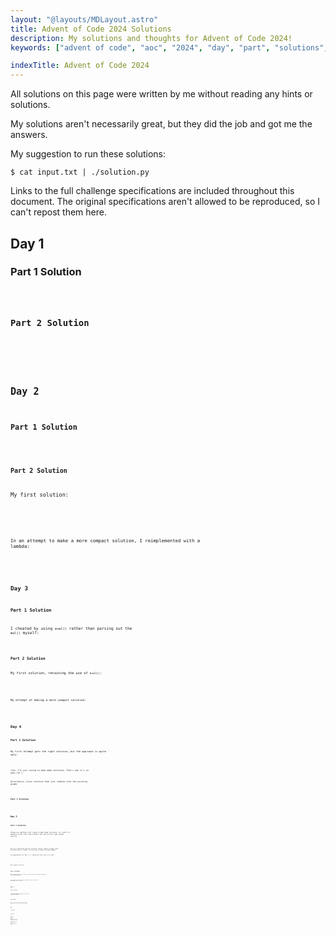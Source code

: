 ```yaml
---
layout: "@layouts/MDLayout.astro"
title: Advent of Code 2024 Solutions
description: My solutions and thoughts for Advent of Code 2024!
keywords: ["advent of code", "aoc", "2024", "day", "part", "solutions", "thoughts", "python", "c++", "cpp"]

indexTitle: Advent of Code 2024
---
```




All solutions on this page were written by me without reading any hints or solutions.

My solutions aren't necessarily great, but they did the job and got me the answers.

My suggestion to run these solutions:
```
$ cat input.txt | ./solution.py
```

Links to the full challenge specifications are included throughout this document. The original specifications aren't allowed to be reproduced, so I can't repost them here.


<Divider />

## Day 1 <Spec href="https://adventofcode.com/2024/day/1" />

### Part 1 Solution


<Code code={Day01Part1} lang="py" />

### Part 2 Solution


<Code code={Day01Part2} lang="py" />


<Divider />

## Day 2 <Spec href="https://adventofcode.com/2024/day/2" />

### Part 1 Solution


<Code code={Day02Part1} lang="py" />

### Part 2 Solution

My first solution:


<SpoilerBlock buttonLabel="Initial solution (Python)">
    <Code code={Day02Part2v1} lang="py" />
</SpoilerBlock>

In an attempt to make a more compact solution, I reimplemented with a lambda:


<Code code={Day02Part2v3} lang="py" />


<Divider />

## Day 3 <Spec href="https://adventofcode.com/2024/day/3" />

### Part 1 Solution

I cheated by using `eval()` rather than parsing out the `mul()` myself:


<Code code={Day03Part1} lang="py" />

### Part 2 Solution

My first solution, retaining the use of `eval()`:


<SpoilerBlock buttonLabel="Initial solution (Python)">
    <Code code={Day03Part2v1} lang="py" />
</SpoilerBlock>

My attempt at making a more compact solution:


<Code code={Day03Part2v2} lang="py" />


<Divider />

## Day 4 <Spec href="https://adventofcode.com/2024/day/4" />

### Part 1 Solution

My first attempt gets the right solution, but the approach is quite ugly:


<Code code={Day04Part1v1} lang="py" />

*(Yes, I'm just trying to make meme solutions. That's why it's so ugly lol.)*

Alternative, nicer solution that just indexes into the existing graph:


<Code code={Day04Part1v2c} lang="py" />

### Part 2 Solution


<Code code={Day04Part2v2} lang="py" />


<Divider />

## Day 5 <Spec href="https://adventofcode.com/2024/day/5" />

### Part 1 Solution

Things are getting a bit tough to make meme solutions, so I went for whatever works this time around. This got me the right answer quickly:


<SpoilerBlock buttonLabel="Initial solution (Python)">
    <Code code={Day05Part1v1a} lang="py" />
</SpoilerBlock>

But its runtime was pretty terrible. Doesn't matter though since solutions aren't timed. It only took a couple seconds anyway.

In preparation for Part 2, I converted the rules to a dict:


<SpoilerBlock buttonLabel="Faster solution (Python)">
    <Code code={Day05Part1v1b} lang="py" />
</SpoilerBlock>

More-compact solution:


<Code code={Day05Part1v2c} lang="py" />

### Part 2 Solution

Naive topological sort since it's easier and it ran fast enough for this problem anyway:


<SpoilerBlock buttonLabel="Initial solution (Python)">
    <Code code={Day05Part2v1} lang="py" />
</SpoilerBlock>

More-compact (and honestly more-readable) solution that takes advantage of built-in sort:


<Code code={Day05Part2v2c} lang="py" />


<Divider />

## Day 6 <Spec href="https://adventofcode.com/2024/day/6" />

### Part 1 Solution


<Code code={Day06Part1v1b} lang="py" />

A technically more compact solution, but I think it's too unnecessarily unreadable:


<SpoilerBlock buttonLabel="More-compact solution (Python)">
    <Code code={Day06Part1v2} lang="py" />
</SpoilerBlock>

### Part 2 Solution


<Code code={Day06Part2v1b} lang="py" />

We could technically make the solution more compact by using the same thing we did for Part 1, but again, it makes it unnecessarily unreadable to me.


<Divider />

## Day 7 <Spec href="https://adventofcode.com/2024/day/7" />

### Part 1 Solution


<Code code={Day07Part1v1b} lang="py" />

### Part 2 Solution


<Code code={Day07Part2v1} lang="py" />


<Divider />

## Day 8 <Spec href="https://adventofcode.com/2024/day/8" />

### Part 1 Solution


<Code code={Day08Part1v1} lang="py" />

### Part 2 Solution


<Code code={Day08Part2v1} lang="py" />


<Divider />

## Day 9 <Spec href="https://adventofcode.com/2024/day/9" />

### Part 1 Solution


<Code code={Day09Part1v1} lang="py" />

### Part 2 Solution

I attempted a Heap-based solution initially, but kept running into issues. In the end, I realized that my heap-based idea always assumes that you will always take the left-most of the largest contiguous sequence. For example, suppose you need to reallocate ID=2 here:

```
00..111....22
```

The actual correct answer here is to move it between the 0 and 1:
```
0022111......
```

However, my heap-based solution will place it after the 1 because that's how the heap is sorted:

```
00..11122....
```

I reimplemented using a much more naive algorithm. It takes quite a fair while to run, but it got me my answer:


<Code code={Day09Part2v1h} lang="py" />


<Divider />

## Day 10 <Spec href="https://adventofcode.com/2024/day/10" />

### Part 1 Solution

I skimmed the problem specification and accidentally solved Part 2 first.

When I reread the problem, I realized what Part 1 was actually asking me for, which brings me to my first correct solution for Part 1:


<Code code={Day10Part1v1b} lang="py" />

I made an attempt at making a more-compact solution, but it ends up quite unnecessarily unreadable:


<SpoilerBlock buttonLabel="More-compact but unreadable solution (Python)">
    <Code code={Day10Part1v3a} lang="py" />
</SpoilerBlock>

### Part 2 Solution

By the time I got to Part 2, I didn't have to do anything because I already accidentally wrote it for Part 1!


<Code code={Day10Part2v1} lang="py" />

I made some attempts at writing a more-compact solution, but it really sacrifices readability and actually bloats the logic a bit:


<SpoilerBlock buttonLabel="More-compact but unreadable solution (Python)">
    <Code code={Day10Part2v2c} lang="py" />
</SpoilerBlock>


<Divider />

## Day 11 <Spec href="https://adventofcode.com/2024/day/11" />

### Part 1 Solution

I went for a naive simulation solution:


<Code code={Day11Part1v1} lang="py" />

### Part 2 Solution

Part 1 runs far too slow.

In hindsight, this is obviously solveable with dp:


<Code code={Day11Part2v1} lang="py" />

